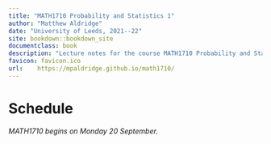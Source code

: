 ```yaml
--- 
title: "MATH1710 Probability and Statistics 1"
author: "Matthew Aldridge"
date: "University of Leeds, 2021--22"
site: bookdown::bookdown_site
documentclass: book
description: "Lecture notes for the course MATH1710 Probability and Statistics 1 at the University of Leeds, 2021--2022"
favicon: favicon.ico
url:    https://mpaldridge.github.io/math1710/
---
```


# Schedule {.unnumbered}

*MATH1710 begins on Monday 20 September.*
